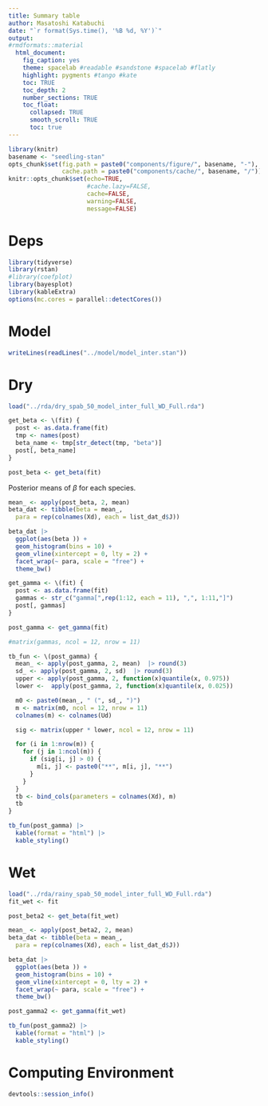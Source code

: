 ```yaml
---
title: Summary table
author: Masatoshi Katabuchi
date: "`r format(Sys.time(), '%B %d, %Y')`"
output:
#rmdformats::material
  html_document:
    fig_caption: yes
    theme: spacelab #readable #sandstone #spacelab #flatly
    highlight: pygments #tango #kate
    toc: TRUE
    toc_depth: 2
    number_sections: TRUE
    toc_float:
      collapsed: TRUE
      smooth_scroll: TRUE
      toc: true
---
```



```r
library(knitr)
basename <- "seedling-stan"
opts_chunk$set(fig.path = paste0("components/figure/", basename, "-"),
               cache.path = paste0("components/cache/", basename, "/"))
knitr::opts_chunk$set(echo=TRUE,
                      #cache.lazy=FALSE,
                      cache=FALSE,
                      warning=FALSE,
                      message=FALSE)
```


# Deps

```r
library(tidyverse)
library(rstan)
#library(coefplot)
library(bayesplot)
library(kableExtra)
options(mc.cores = parallel::detectCores())
```

# Model

```r
writeLines(readLines("../model/model_inter.stan"))
```

# Dry

```r
load("../rda/dry_spab_50_model_inter_full_WD_Full.rda")
```

```r

get_beta <- \(fit) {
  post <- as.data.frame(fit)
  tmp <- names(post)
  beta_name <- tmp[str_detect(tmp, "beta")]
  post[, beta_name]
}

post_beta <- get_beta(fit)

```

Posterior means of $\beta$ for each species.

```r

mean_ <- apply(post_beta, 2, mean)
beta_dat <- tibble(beta = mean_,
  para = rep(colnames(Xd), each = list_dat_d$J))

beta_dat |>
  ggplot(aes(beta )) +
  geom_histogram(bins = 10) +
  geom_vline(xintercept = 0, lty = 2) +
  facet_wrap(~ para, scale = "free") +
  theme_bw()

```

```r

get_gamma <- \(fit) {
  post <- as.data.frame(fit)
  gammas <- str_c("gamma[",rep(1:12, each = 11), ",", 1:11,"]")
  post[, gammas]
}

post_gamma <- get_gamma(fit)

#matrix(gammas, ncol = 12, nrow = 11)

```

```r

tb_fun <- \(post_gamma) {
  mean_ <- apply(post_gamma, 2, mean)  |> round(3)
  sd_ <- apply(post_gamma, 2, sd)  |> round(3)
  upper <- apply(post_gamma, 2, function(x)quantile(x, 0.975))
  lower <-  apply(post_gamma, 2, function(x)quantile(x, 0.025))

  m0 <- paste0(mean_, " (", sd_, ")")
  m <- matrix(m0, ncol = 12, nrow = 11)
  colnames(m) <- colnames(Ud)

  sig <- matrix(upper * lower, ncol = 12, nrow = 11)

  for (i in 1:nrow(m)) {
    for (j in 1:ncol(m)) {
      if (sig[i, j] > 0) {
        m[i, j] <- paste0("**", m[i, j], "**")
      }
    }
  }
  tb <- bind_cols(parameters = colnames(Xd), m)
  tb
}

tb_fun(post_gamma) |>
  kable(format = "html") |>
  kable_styling()

```

# Wet

```r
load("../rda/rainy_spab_50_model_inter_full_WD_Full.rda")
fit_wet <- fit
```

```r
post_beta2 <- get_beta(fit_wet)
```

```r

mean_ <- apply(post_beta2, 2, mean)
beta_dat <- tibble(beta = mean_,
  para = rep(colnames(Xd), each = list_dat_d$J))

beta_dat |>
  ggplot(aes(beta )) +
  geom_histogram(bins = 10) +
  geom_vline(xintercept = 0, lty = 2) +
  facet_wrap(~ para, scale = "free") +
  theme_bw()

```


```r
post_gamma2 <- get_gamma(fit_wet)
```

```r
tb_fun(post_gamma2) |>
  kable(format = "html") |>
  kable_styling()
```

# Computing Environment

```r
devtools::session_info()
```

